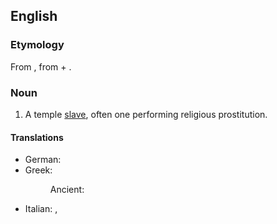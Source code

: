 ==English==

===Etymology===
From {{etyl|grc|en}} {{m|grc|ἱερόδουλος}}, from {{m|grc|ἱερός||sacred}} + {{m|grc|δοῦλος||slave}}.

===Noun===
{{slim-wikipedia}}
{{en-noun}}

# {{lb|en|historical|chiefly|Ancient Greece}} A temple [[slave]], often one performing religious prostitution.

====Translations====
{{trans-top|temple slave, often one performing religious prostitution}}
* German: {{t|de|Hierodule|m}}
* Greek:
*: Ancient: {{t|grc|ἱερόδουλος|m}}
{{trans-mid}}
* Italian: {{t+|it|ierodulo|m|alt=ierodulo}}, {{t|it|ierodula|f|alt=ierodula}}
{{trans-bottom}}